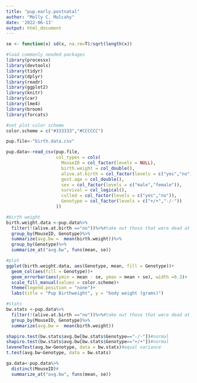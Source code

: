 ```yaml
---
title: "pup.early.postnatal"
author: "Molly C. Mulcahy"
date: '2022-06-13'
output: html_document
---
```


```r

se <- function(x) sd(x, na.rm=T)/sqrt(length(x))

#load commonly needed packages
library(processx)
library(devtools)
library(tidyr)
library(dplyr)
library(readr)
library(ggplot2)
library(knitr)
library(car)
library(lme4)
library(broom)
library(forcats)

#set plot color scheme
color.scheme = c("#333333","#CCCCCC")
```


```r
pup.file<-"birth.data.csv"

pup.data<-read_csv(pup.file,
                   col_types = cols(
                     MouseID = col_factor(levels = NULL),
                     birth.weight = col_double(),
                     alive.at.birth = col_factor(levels = c("yes","no")),
                     gest.age = col_double(),
                     sex = col_factor(levels = c("male","female")),
                     survival = col_logical(),
                     culled = col_factor(levels = c("yes","no")),
                     Genotype = col_factor(levels = c("+/+","-/-"))
                   ))

```


```r
#birth weight
birth.weight.data <-pup.data%>%
  filter(!(alive.at.birth =="no"))%>%#take out those that were dead at birth
  group_by(MouseID, Genotype)%>%
  summarize(avg.bw =  mean(birth.weight))%>%
  group_by(Genotype)%>%
  summarize_at("avg.bw", funs(mean, se))

#plot
ggplot(birth.weight.data, aes(Genotype, mean, fill = Genotype))+
  geom_col(aes(fill = Genotype))+
  geom_errorbar(aes(ymin = mean - se, ymax = mean + se), width =0.3)+
  scale_fill_manual(values = color.scheme)+
  theme(legend.position = "none")+
  labs(title = "Pup Birthweight", y = "body weight (grams)")

#stats
bw.stats <-pup.data%>%
  filter(!(alive.at.birth =="no"))%>%#take out those that were dead at birth
  group_by(MouseID, Genotype)%>%
  summarize(avg.bw =  mean(birth.weight))

shapiro.test(bw.stats$avg.bw[bw.stats$Genotype=="-/-"])#normal
shapiro.test(bw.stats$avg.bw[bw.stats$Genotype=="+/+"])#normal
leveneTest(avg.bw~Genotype, data = bw.stats)#equal variance
t.test(avg.bw~Genotype, data = bw.stats)
```


```r
ga.data<-pup.data%>%
  distinct(MouseID)#
  summarize_at("avg.bw", funs(mean, se))

```